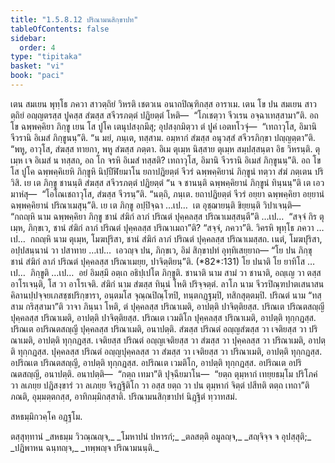 ```yaml
---
title: "1.5.8.12 ปริณามนสิกฺขาปท"
tableOfContents: false
sidebar:
  order: 4
type: "tipitaka"
basket: "vi"
book: "paci"
---
```



<DynamicBreadcrumb />

<Division number="489" book="paci">

<Paragraph number="1435" book="paci">
เตน สมเยน พุทฺโธ ภควา สาวตฺถิยํ วิหรติ เชตวเน อนาถปิณฺฑิกสฺส อาราเม. เตน โข ปน สมเยน สาวตฺถิยํ อญฺญตรสฺส ปูคสฺส สํฆสฺส สจีวรภตฺตํ ปฏิยตฺตํ โหติ—  “โภเชตฺวา จีวเรน อจฺฉาเทสฺสามา”ติ. อถ โข ฉพฺพคฺคิยา ภิกฺขู เยน โส ปูโค เตนุปสงฺกมึสุ; อุปสงฺกมิตฺวา ตํ ปูคํ เอตทโวจุํ—  “เทถาวุโส, อิมานิ จีวรานิ อิเมสํ ภิกฺขูนนฺ”ติ. “น มยํ, ภนฺเต, ทสฺสาม. อมฺหากํ สํฆสฺส อนุวสฺสํ สจีวรภิกฺขา ปญฺญตฺตา”ติ. “พหู, อาวุโส, สํฆสฺส ทายกา, พหู สํฆสฺส ภตฺตา. อิเม ตุเมฺห นิสฺสาย ตุเมฺห สมฺปสฺสนฺตา อิธ วิหรนฺติ. ตุเมฺห เจ อิเมสํ น ทสฺสถ, อถ โก จรหิ อิเมสํ ทสฺสติ? เทถาวุโส, อิมานิ จีวรานิ อิเมสํ ภิกฺขูนนฺ”ติ. อถ โข โส ปูโค ฉพฺพคฺคิเยหิ ภิกฺขูหิ นิปฺปีฬิยมาโน ยถาปฏิยตฺตํ จีวรํ ฉพฺพคฺคิยานํ ภิกฺขูนํ ทตฺวา สํฆํ ภตฺเตน ปริวิสิ. เย เต ภิกฺขู ชานนฺติ สํฆสฺส สจีวรภตฺตํ ปฏิยตฺตํ “น จ ชานนฺติ ฉพฺพคฺคิยานํ ภิกฺขูนํ ทินฺนนฺ”ติ เต เอวมาหํสุ—  “โอโณเชถาวุโส, สํฆสฺส จีวรนฺ”ติ. “นตฺถิ, ภนฺเต. ยถาปฏิยตฺตํ จีวรํ อยฺยา ฉพฺพคฺคิยา อยฺยานํ ฉพฺพคฺคิยานํ ปริณาเมสุนฺ”ติ.
</Paragraph>

<Paragraph number="1436" book="paci">
เย เต ภิกฺขู อปฺปิจฺฉา …เป…  เต อุชฺฌายนฺติ ขิยฺยนฺติ วิปาเจนฺติ—  “กถญฺหิ นาม ฉพฺพคฺคิยา ภิกฺขู ชานํ สํฆิกํ ลาภํ ปริณตํ ปุคฺคลสฺส ปริณาเมสฺสนฺตี”ติ …เป…  “สจฺจํ กิร ตุเมฺห, ภิกฺขเว, ชานํ สํฆิกํ ลาภํ ปริณตํ ปุคฺคลสฺส ปริณาเมถา”ติ? “สจฺจํ, ภควา”ติ. วิครหิ พุทฺโธ ภควา …เป…  กถญฺหิ นาม ตุเมฺห, โมฆปุริสา, ชานํ สํฆิกํ ลาภํ ปริณตํ ปุคฺคลสฺส ปริณาเมสฺสถ. เนตํ, โมฆปุริสา, อปฺปสนฺนานํ วา ปสาทาย …เป…  เอวญฺจ ปน, ภิกฺขเว, อิมํ สิกฺขาปทํ อุทฺทิเสยฺยาถ—
</Paragraph>

</Division>
<Division number="490" book="paci">

<Paragraph number="1437" book="paci">
<Emphasis>“โย ปน ภิกฺขุ ชานํ สํฆิกํ ลาภํ ปริณตํ ปุคฺคลสฺส ปริณาเมยฺย, ปาจิตฺติยนฺ”</Emphasis>ติ. (*82*:<Emphasis>131</Emphasis>)
</Paragraph>

</Division>
<Division number="491" book="paci">

<Paragraph number="1438" book="paci">
<Emphasis>โย ปนา</Emphasis>ติ โย ยาทิโส …เป…  <Emphasis>ภิกฺขู</Emphasis>ติ …เป…  อยํ อิมสฺมึ อตฺเถ อธิปฺเปโต ภิกฺขูติ.
</Paragraph>

<Paragraph number="1439" book="paci">
<Emphasis>ชานาติ</Emphasis> นาม สามํ วา ชานาติ, อญฺเญ วา ตสฺส อาโรเจนฺติ, โส วา อาโรเจติ.
</Paragraph>

<Paragraph number="1440" book="paci">
<Emphasis>สํฆิกํ</Emphasis> นาม สํฆสฺส ทินฺนํ โหติ ปริจฺจตฺตํ.
</Paragraph>

<Paragraph number="1441" book="paci">
<Emphasis>ลาโภ</Emphasis> นาม จีวรปิณฺฑปาตเสนาสนคิลานปฺปจฺจยเภสชฺชปริกฺขารา, อนฺตมโส จุณฺณปิณฺโฑปิ, ทนฺตกฏฺฐมฺปิ, ทสิกสุตฺตมฺปิ.
</Paragraph>

<Paragraph number="1442" book="paci">
<Emphasis>ปริณตํ</Emphasis> นาม “ทสฺสาม กริสฺสามา”ติ วาจา ภินฺนา โหติ, ตํ ปุคฺคลสฺส ปริณาเมติ, อาปตฺติ ปาจิตฺติยสฺส.
</Paragraph>

</Division>
<Division number="492" book="paci">

<Paragraph number="1443" book="paci">
ปริณเต ปริณตสญฺญี ปุคฺคลสฺส ปริณาเมติ, อาปตฺติ ปาจิตฺติยสฺส. ปริณเต เวมติโก ปุคฺคลสฺส ปริณาเมติ, อาปตฺติ ทุกฺกฏสฺส. ปริณเต อปริณตสญฺญี ปุคฺคลสฺส ปริณาเมติ, อนาปตฺติ. สํฆสฺส ปริณตํ อญฺญสํฆสฺส วา เจติยสฺส วา ปริณาเมติ, อาปตฺติ ทุกฺกฏสฺส. เจติยสฺส ปริณตํ อญฺญเจติยสฺส วา สํฆสฺส วา ปุคฺคลสฺส วา ปริณาเมติ, อาปตฺติ ทุกฺกฏสฺส. ปุคฺคลสฺส ปริณตํ อญฺญปุคฺคลสฺส วา สํฆสฺส วา เจติยสฺส วา ปริณาเมติ, อาปตฺติ ทุกฺกฏสฺส. อปริณเต ปริณตสญฺญี, อาปตฺติ ทุกฺกฏสฺส. อปริณเต เวมติโก, อาปตฺติ ทุกฺกฏสฺส. อปริณเต อปริณตสญฺญี, อนาปตฺติ.
</Paragraph>

</Division>
<Division number="493" book="paci">

<Paragraph number="1444" book="paci">
อนาปตฺติ—  “กตฺถ เทมา”ติ ปุจฺฉียมาโน—  “ยตฺถ ตุมฺหากํ เทยฺยธมฺโม ปริโภคํ วา ลเภยฺย ปฏิสงฺขารํ วา ลเภยฺย จิรฏฺฐิติโก วา อสฺส ยตฺถ วา ปน ตุมฺหากํ จิตฺตํ ปสีทติ ตตฺถ เทถา”ติ ภณติ, อุมฺมตฺตกสฺส, อาทิกมฺมิกสฺสาติ.

</Paragraph>
</Division>

<Paragraph number="1445" type="center" book="paci">
ปริณามนสิกฺขาปทํ นิฏฺฐิตํ ทฺวาทสมํ.

  
สหธมฺมิกวคฺโค อฏฺฐโม.



</Paragraph>

<Paragraph number="1446" type="center" book="paci">
ตสฺสุทฺทานํ


</Paragraph>

<Paragraph number="1447" type="verses" book="paci">
_สหธมฺม วิวณฺณญฺจ,_  
_โมหาปนํ ปหารกํ;_  
_ตลสตฺติ อมูลญฺจ,_  
_สญฺจิจฺจ จ อุปสฺสุติ;_  
_ปฏิพาหน ฉนฺทญฺจ,_  
_ทพฺพญฺจ ปริณามนนฺติ._
</Paragraph>